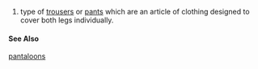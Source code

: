 {{Engnoun}}
# type of [[trousers]] or [[pants]] which are an article of clothing designed to cover both legs individually. 
====See Also====
[[pantaloons]]
